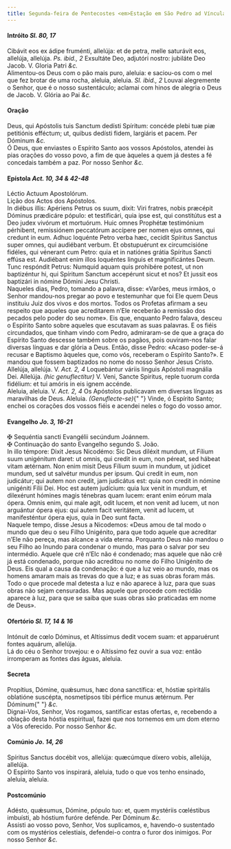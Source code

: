 ```yaml
---
title: Segunda-feira de Pentecostes <em>Estação em São Pedro ad Víncula
---
```


<h4 class="text-center">
  Intróito <em>Sl. 80, 17</em>
</h4>
<div class="container-fluid">
  <div class="row">
    <div class="col-6 dropcaps text-justify">
      Cibávit eos ex ádipe fruménti, allelúja: et de petra, melle saturávit eos,
      allelúja, allelúja. <em>Ps. ibid., 2</em> Exsultáte Deo, adjutóri nostro:
      jubiláte Deo Jacob. V. Gloria Patri <em>&c.</em>
    </div>
    <div class="col-6 dropcaps text-justify">
      Alimentou-os Deus com o pão mais puro, aleluia: e saciou-os com o mel que
      fez brotar de uma rocha, aleluia, aleluia. <em>Sl. ibid., 2</em> Louvai
      alegremente o Senhor, que é o nosso sustentáculo; aclamai com hinos de
      alegria o Deus de Jacob. V. Glória ao Pai <em>&c.</em>
    </div>
  </div>
</div>

<h4 class="text-center">Oração</h4>
<div class="container-fluid">
  <div class="row">
    <div class="col-6 dropcaps text-justify">
      Deus, qui Apóstolis tuis Sanctum dedísti Spíritum: concéde plebi tuæ piæ
      petitiónis efféctum; ut, quibus dedísti fidem, largiáris et pacem. Per
      Dóminum <em>&c.</em>
    </div>
    <div class="col-6 dropcaps text-justify">
      Ó Deus, que enviastes o Espírito Santo aos vossos Apóstolos, atendei às
      pias orações do vosso povo, a fim de que àqueles a quem já destes a fé
      concedais também a paz. Por nosso Senhor <em>&c.</em>
    </div>
  </div>
</div>

<h4 class="text-center">
  Epístola <em>Act. 10, 34 & 42-48</em>
</h4>
<div class="container-fluid">
  <div class="row">
    <div class="col-6 text-justify">Léctio Actuum Apostolórum.</div>
    <div class="col-6 text-justify">Lição dos Actos dos Apóstolos.</div>
    <div class="col-6 dropcaps text-justify">
      In diébus illis: Apériens Petrus os suum, dixit: Viri fratres, nobis
      præcépit Dóminus prædicáre pópulo: et testificári, quia ipse est, qui
      constitútus est a Deo judex vivórum et mortuórum. Huic omnes Prophétæ
      testimónium pérhibent, remissiónem peccatórum accípere per nomen ejus
      omnes, qui credunt in eum. Adhuc loquénte Petro verba hæc, cecidit
      Spíritus Sanctus super omnes, qui audiébant verbum. Et obstupuérunt ex
      circumcisióne fidéles, qui vénerant cum Petro: quia et in natiónes grátia
      Spíritus Sancti effúsa est. Audiébant enim illos loquéntes linguis et
      magnificántes Deum. Tunc respóndit Petrus: Numquid aquam quis prohibére
      potest, ut non baptizéntur hi, qui Spíritum Sanctum accepérunt sicut et
      nos? Et jussit eos baptizári in nómine Dómini Jesu Christi.
    </div>
    <div class="col-6 dropcaps text-justify">
      Naqueles dias, Pedro, tomando a palavra, disse: «Varões, meus irmãos, o
      Senhor mandou-nos pregar ao povo e testemunhar que foi Ele quem Deus
      instituiu Juiz dos vivos e dos mortos. Todos os Profetas afirmam a seu
      respeito que aqueles que acreditarem n’Ele receberão a remissão dos
      pecados pelo poder do seu nome». Eis que, enquanto Pedro falava, desceu o
      Espírito Santo sobre aqueles que escutavam as suas palavras. E os fiéis
      circundados, que tinham vindo com Pedro, admiraram-se de que a graça do
      Espírito Santo descesse também sobre os pagãos, pois ouviram-nos falar
      diversas línguas e dar glória a Deus. Então, disse Pedro: «Acaso
      poder-se-á recusar e Baptismo àqueles que, como vós, receberam o Espírito
      Santo?». E mandou que fossem baptizados no nome do nosso Senhor Jesus
      Cristo.
    </div>
  </div>
</div>

<div class="container-fluid">
  <div class="row">
    <div class="col-6 text-justify">
      Allelúja, allelúja. V. <em>Act. 2, 4</em> Loquebántur váriis linguis
      Apóstoli magnália Dei. Allelúja. <em>(hic genuflectitur)</em> V. Veni,
      Sancte Spiritus, reple tuorum corda fidélium: et tui amóris in eis ignem
      accénde.
    </div>
    <div class="col-6 text-justify">
      Aleluia, aleluia. V. <em>Act. 2, 4</em> Os Apóstolos publicavam em
      diversas línguas as maravilhas de Deus. Aleluia. <em>(Genuflecte-se)</em>{" "}
      Vinde, ó Espírito Santo; enchei os corações dos vossos fiéis e acendei
      neles o fogo do vosso amor.
    </div>
  </div>
</div>

<h4 class="text-center">
  Evangelho <em>Jo. 3, 16-21</em>
</h4>
<div class="container-fluid">
  <div class="row">
    <div class="col-6 text-justify">
      <span class="text-danger">&#10016;</span> Sequéntia sancti Evangélii
      secúndum Joánnem.
    </div>
    <div class="col-6 text-justify">
      <span class="text-danger">&#10016;</span> Continuação do santo Evangelho
      segundo S. João.
    </div>
    <div class="col-6 dropcaps text-justify">
      In illo témpore: Dixit Jesus Nicodémo: Sic Deus diléxit mundum, ut Fílium
      suum unigénitum daret: ut omnis, qui credit in eum, non péreat, sed hábeat
      vitam ætérnam. Non enim misit Deus Fílium suum in mundum, ut júdicet
      mundum, sed ut salvétur mundus per ipsum. Qui credit in eum, non
      judicátur; qui autem non credit, jam judicátus est: quia non credit in
      nómine unigéniti Fílii Dei. Hoc est autem judícium: quia lux venit in
      mundum, et dilexérunt hómines magis ténebras quam lucem: erant enim eórum
      mala ópera. Omnis enim, qui male agit, odit lucem, et non venit ad lucem,
      ut non arguántur ópera ejus: qui autem facit veritátem, venit ad lucem, ut
      manifesténtur ópera ejus, quia in Deo sunt facta.
    </div>
    <div class="col-6 dropcaps text-justify">
      Naquele tempo, disse Jesus a Nicodemos: «Deus amou de tal modo o mundo que
      deu o seu Filho Unigénito, para que todo aquele que acreditar n’Ele não
      pereça, mas alcance a vida eterna. Porquanto Deus não mandou o seu Filho
      ao Inundo para condenar o mundo, mas para o salvar por seu intermédio.
      Aquele que crê n’Elc não é condenado; mas aquele que não crê já está
      condenado, porque não acreditou no nome do Filho Unigénito de Deus. Eis
      qual a causa da condenação: é que a luz veio ao mundo, mas os homens
      amaram mais as trevas do que a luz; e as suas obras foram más. Todo o que
      procede mal detesta a luz e não aparece à luz, para que suas obras não
      sejam censuradas. Mas aquele que procede com rectidão aparece à luz, para
      que se saiba que suas obras são praticadas em nome de Deus».
    </div>
  </div>
</div>

<h4 class="text-center">
  Ofertório <em>Sl. 17, 14 & 16</em>
</h4>
<div class="container-fluid">
  <div class="row">
    <div class="col-6 dropcaps text-justify">
      Intónuit de cœlo Dóminus, et Altíssimus dedit vocem suam: et apparuérunt
      fontes aquárum, allelúja.
    </div>
    <div class="col-6 dropcaps text-justify">
      Lá do céu o Senhor trovejou: e o Altíssimo fez ouvir a sua voz: então
      irromperam as fontes das águas, aleluia.
    </div>
  </div>
</div>

<h4 class="text-center">Secreta</h4>
<div class="container-fluid">
  <div class="row">
    <div class="col-6 dropcaps text-justify">
      Propítius, Dómine, quǽsumus, hæc dona sanctífica: et, hóstiæ spiritális
      oblatióne suscépta, nosmetípsos tibi pérfice munus ætérnum. Per Dóminum{" "}
      <em>&c.</em>
    </div>
    <div class="col-6 dropcaps text-justify">
      Dignai-Vos, Senhor, Vos rogamos, santificar estas ofertas, e, recebendo a
      oblação desta hóstia espiritual, fazei que nos tornemos em um dom eterno a
      Vós oferecido. Por nosso Senhor <em>&c.</em>
    </div>
  </div>
</div>

<h4 class="text-center">
  Comúnio <em>Jo. 14, 26</em>
</h4>
<div class="container-fluid">
  <div class="row">
    <div class="col-6 dropcaps text-justify">
      Spíritus Sanctus docébit vos, allelúja: quæcúmque díxero vobis, allelúja,
      allelúja.
    </div>
    <div class="col-6 dropcaps text-justify">
      O Espírito Santo vos inspirará, aleluia, tudo o que vos tenho ensinado,
      aleluia, aleluia.
    </div>
  </div>
</div>

<h4 class="text-center">Postcomúnio</h4>
<div class="container-fluid">
  <div class="row">
    <div class="col-6 dropcaps text-justify">
      Adésto, quǽsumus, Dómine, pópulo tuo: et, quem mystériis cœléstibus
      imbuísti, ab hóstium furóre defénde. Per Dóminum <em>&c.</em>
    </div>
    <div class="col-6 dropcaps text-justify">
      Assisti ao vosso povo, Senhor, Vos suplicamos, e, havendo-o sustentado com
      os mystérios celestiais, defendei-o contra o furor dos inimigos. Por nosso
      Senhor <em>&c.</em>
    </div>
  </div>
</div>

